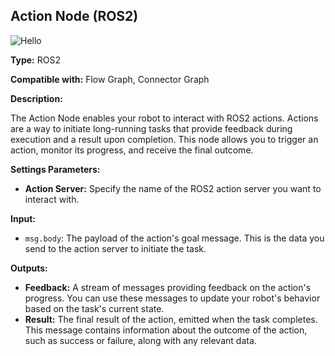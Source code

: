 
## Action Node (ROS2)

<Image src="/screenshot/node-action.png" alt="Hello" width={200} height={200} />

**Type:** ROS2

**Compatible with:** Flow Graph, Connector Graph

**Description:**

The Action Node enables your robot to interact with ROS2 actions. Actions are a way to initiate long-running tasks that provide feedback during execution and a result upon completion. This node allows you to trigger an action, monitor its progress, and receive the final outcome.

**Settings Parameters:**

*   **Action Server:** Specify the name of the ROS2 action server you want to interact with.

**Input:**

*   `msg.body`: The payload of the action's goal message. This is the data you send to the action server to initiate the task.

**Outputs:**

*   **Feedback:** A stream of messages providing feedback on the action's progress. You can use these messages to update your robot's behavior based on the task's current state.
*   **Result:** The final result of the action, emitted when the task completes. This message contains information about the outcome of the action, such as success or failure, along with any relevant data.